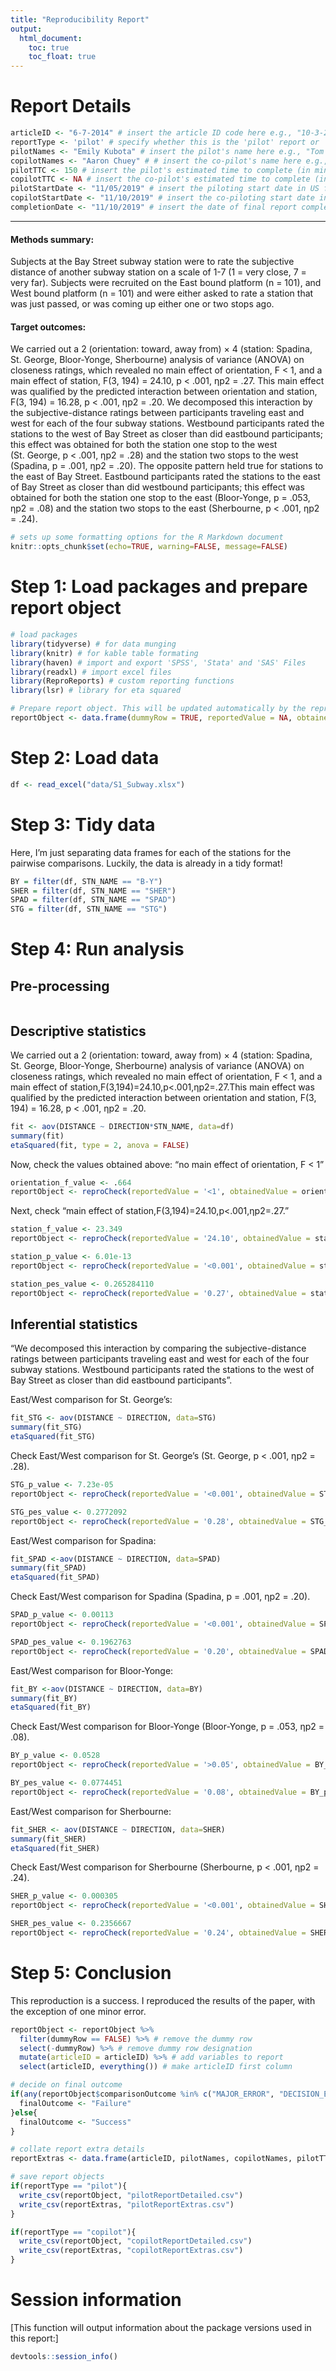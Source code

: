 ```yaml
---
title: "Reproducibility Report"
output:
  html_document:
    toc: true
    toc_float: true
---
```



# Report Details


```r
articleID <- "6-7-2014" # insert the article ID code here e.g., "10-3-2015"
reportType <- 'pilot' # specify whether this is the 'pilot' report or 'copilot' report
pilotNames <- "Emily Kubota" # insert the pilot's name here e.g., "Tom Hardwicke".
copilotNames <- "Aaron Chuey" # # insert the co-pilot's name here e.g., "Michael Frank".
pilotTTC <- 150 # insert the pilot's estimated time to complete (in minutes, it is fine to approximate) e.g., 120
copilotTTC <- NA # insert the co-pilot's estimated time to complete (in minutes, it is fine to approximate) e.g., 120
pilotStartDate <- "11/05/2019" # insert the piloting start date in US format e.g., as.Date("01/25/18", format = "%m/%d/%y")
copilotStartDate <- "11/10/2019" # insert the co-piloting start date in US format e.g., as.Date("01/25/18", format = "%m/%d/%y")
completionDate <- "11/10/2019" # insert the date of final report completion in US format e.g., as.Date("01/25/18", format = "%m/%d/%y")
```

------

#### Methods summary: 

Subjects at the Bay Street subway station were to rate the subjective distance of another subway station on a scale of 1-7 (1 = very close, 7 = very far). Subjects were recruited on the East bound platform (n = 101), and West bound platform (n = 101) and were either asked to rate a station that was just passed, or was coming up either one or two stops ago. 


#### Target outcomes: 

We carried out a 2 (orientation: toward, away from) × 4 (station: Spadina, St. George, Bloor-Yonge, Sherbourne) analysis of variance (ANOVA) on closeness ratings, which revealed no main effect of orientation, F < 1, and a main effect of station, F(3, 194) = 24.10, p < .001, ηp2 = .27. This main effect was qualified by the predicted interaction between orientation and station, F(3, 194) = 16.28, p < .001, ηp2 = .20. We decomposed this interaction by the subjective-distance ratings between participants traveling east and west for each of the four subway stations. Westbound participants rated the stations to the west of Bay Street as closer than did eastbound participants; this effect was obtained for both the station one stop to the west (St. George, p < .001, ηp2 = .28) and the station two stops to the west (Spadina, p = .001, ηp2 = .20). The opposite pattern held true for stations to the east of Bay Street. Eastbound participants rated the stations to the east of Bay Street as closer than did westbound participants; this effect was obtained for both the station one stop to the east (Bloor-Yonge, p = .053, ηp2 = .08) and the station two stops to the east (Sherbourne, p < .001, ηp2 = .24). 


```r
# sets up some formatting options for the R Markdown document
knitr::opts_chunk$set(echo=TRUE, warning=FALSE, message=FALSE)
```

# Step 1: Load packages and prepare report object


```r

# load packages
library(tidyverse) # for data munging
library(knitr) # for kable table formating
library(haven) # import and export 'SPSS', 'Stata' and 'SAS' Files
library(readxl) # import excel files
library(ReproReports) # custom reporting functions
library(lsr) # library for eta squared
```


```r
# Prepare report object. This will be updated automatically by the reproCheck function each time values are compared
reportObject <- data.frame(dummyRow = TRUE, reportedValue = NA, obtainedValue = NA, valueType = NA, percentageError = NA, comparisonOutcome = NA, eyeballCheck = NA)
```

# Step 2: Load data

```r
df <- read_excel("data/S1_Subway.xlsx")
```

# Step 3: Tidy data
Here, I'm just separating data frames for each of the stations for the pairwise comparisons. Luckily, the data is already in a tidy format! 
```r
BY = filter(df, STN_NAME == "B-Y")
SHER = filter(df, STN_NAME == "SHER")
SPAD = filter(df, STN_NAME == "SPAD")
STG = filter(df, STN_NAME == "STG")
```

# Step 4: Run analysis

## Pre-processing

```r
```

## Descriptive statistics
We carried out a 2 (orientation: toward, away from) × 4 (station: Spadina, St. George, Bloor-Yonge, Sherbourne) analysis of variance (ANOVA) on closeness ratings, which revealed no main effect of orientation, F < 1, and a main effect of station,F(3,194)=24.10,p<.001,ηp2=.27.This main effect was qualified by the predicted interaction between orientation and station, F(3, 194) = 16.28, p < .001, ηp2 = .20. 
```r
fit <- aov(DISTANCE ~ DIRECTION*STN_NAME, data=df)
summary(fit)
etaSquared(fit, type = 2, anova = FALSE)
```

Now, check the values obtained above: "no main effect of orientation, F < 1"
```r
orientation_f_value <- .664
reportObject <- reproCheck(reportedValue = '<1', obtainedValue = orientation_f_value, valueType = 'F', eyeballCheck = TRUE)
```
Next, check "main effect of station,F(3,194)=24.10,p<.001,ηp2=.27."
```r
station_f_value <- 23.349
reportObject <- reproCheck(reportedValue = '24.10', obtainedValue = station_f_value, valueType = 'F')

station_p_value <- 6.01e-13
reportObject <- reproCheck(reportedValue = '<0.001', obtainedValue = station_p_value, valueType = 'p', eyeballCheck = TRUE)

station_pes_value <- 0.265284110
reportObject <- reproCheck(reportedValue = '0.27', obtainedValue = station_pes_value, valueType = 'pes')
```


## Inferential statistics
"We decomposed this interaction by comparing the subjective-distance ratings between participants traveling east and west for each of the four subway stations. Westbound participants rated the stations to the west of Bay Street as closer than did eastbound participants".

East/West comparison for St. George's:
```r
fit_STG <- aov(DISTANCE ~ DIRECTION, data=STG)
summary(fit_STG)
etaSquared(fit_STG)
```

Check East/West comparison for St. George's (St. George, p < .001, ηp2 = .28). 
```r
STG_p_value <- 7.23e-05
reportObject <- reproCheck(reportedValue = '<0.001', obtainedValue = STG_p_value, valueType = 'p', eyeballCheck = TRUE)

STG_pes_value <- 0.2772092
reportObject <- reproCheck(reportedValue = '0.28', obtainedValue = STG_pes_value, valueType = 'pes')
```

East/West comparison for Spadina:
```r
fit_SPAD <-aov(DISTANCE ~ DIRECTION, data=SPAD)
summary(fit_SPAD)
etaSquared(fit_SPAD)
```

Check East/West comparison for Spadina (Spadina, p = .001, ηp2 = .20). 
```r
SPAD_p_value <- 0.00113
reportObject <- reproCheck(reportedValue = '<0.001', obtainedValue = SPAD_p_value, valueType = 'p', eyeballCheck = TRUE)

SPAD_pes_value <- 0.1962763
reportObject <- reproCheck(reportedValue = '0.20', obtainedValue = SPAD_pes_value, valueType = 'pes')
```

East/West comparison for Bloor-Yonge:
```r
fit_BY <-aov(DISTANCE ~ DIRECTION, data=BY)
summary(fit_BY)
etaSquared(fit_BY)
```

Check East/West comparison for Bloor-Yonge (Bloor-Yonge, p = .053, ηp2 = .08). 
```r
BY_p_value <- 0.0528 
reportObject <- reproCheck(reportedValue = '>0.05', obtainedValue = BY_p_value, valueType = 'p', eyeballCheck = TRUE)

BY_pes_value <- 0.0774451
reportObject <- reproCheck(reportedValue = '0.08', obtainedValue = BY_pes_value, valueType = 'pes')
```

East/West comparison for Sherbourne:
```r
fit_SHER <- aov(DISTANCE ~ DIRECTION, data=SHER)
summary(fit_SHER)
etaSquared(fit_SHER)
```

Check East/West comparison for Sherbourne  (Sherbourne, p < .001, ηp2 = .24). 
```r
SHER_p_value <- 0.000305
reportObject <- reproCheck(reportedValue = '<0.001', obtainedValue = SHER_p_value, valueType = 'p', eyeballCheck = TRUE)

SHER_pes_value <- 0.2356667
reportObject <- reproCheck(reportedValue = '0.24', obtainedValue = SHER_pes_value, valueType = 'pes')
```
# Step 5: Conclusion

This reproduction is a success. I reproduced the results of the paper, with the exception of one minor error. 


```r
reportObject <- reportObject %>%
  filter(dummyRow == FALSE) %>% # remove the dummy row
  select(-dummyRow) %>% # remove dummy row designation
  mutate(articleID = articleID) %>% # add variables to report 
  select(articleID, everything()) # make articleID first column

# decide on final outcome
if(any(reportObject$comparisonOutcome %in% c("MAJOR_ERROR", "DECISION_ERROR"))){
  finalOutcome <- "Failure"
}else{
  finalOutcome <- "Success"
}

# collate report extra details
reportExtras <- data.frame(articleID, pilotNames, copilotNames, pilotTTC, copilotTTC, pilotStartDate, copilotStartDate, completionDate, finalOutcome)

# save report objects
if(reportType == "pilot"){
  write_csv(reportObject, "pilotReportDetailed.csv")
  write_csv(reportExtras, "pilotReportExtras.csv")
}

if(reportType == "copilot"){
  write_csv(reportObject, "copilotReportDetailed.csv")
  write_csv(reportExtras, "copilotReportExtras.csv")
}
```

# Session information

[This function will output information about the package versions used in this report:]

```r
devtools::session_info()
```

